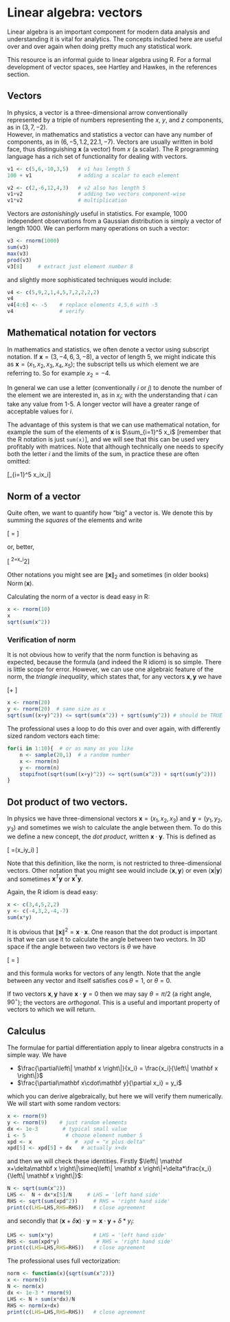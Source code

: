 # Linear algebra: vectors {#linear}
 
\newcommand{\bx}{\mathbf x}
\newcommand{\by}{\mathbf y}
\newcommand{\norm}[1]{\left\| #1 \right\|}

Linear algebra is an important component for modern data analysis and
understanding it is vital for analytics.  The concepts included here
are useful over and over again when doing pretty much any statistical
work.

This resource is an informal guide to linear algebra using R.  For a
formal development of vector spaces, see Hartley and Hawkes, in the
references section.


## Vectors

In physics, a vector is a three-dimensional arrow conventionally
represented by a triple of numbers representing the $x$, $y$, and $z$
components, as in $\left(3,7,-2\right)$.  
However, in mathematics and statistics a vector can have any number of
components, as in $\left(6,-5,1.2,22.1,-7\right)$.  Vectors are
usually written in bold face, thus distinguishing $\bx$ (a
vector) from $x$ (a scalar).  The R programming language has a rich
set of functionality for dealing with vectors.

```r
v1 <- c(5,6,-10,3,5)   # v1 has length 5
100 + v1               # adding a scalar to each element

v2 <- c(2,-6,12,4,3)   # v2 also has length 5
v1+v2                  # adding two vectors component-wise
v1*v2                  # multiplication
```

Vectors are *astonishingly* useful in statistics.  For example, 1000
independent observations from a Gaussian distribution is simply a
vector of length 1000.  We can perform many operations on such a vector:

```r
v3 <- rnorm(1000)
sum(v3)
max(v3)
prod(v3)
v3[8]     # extract just element number 8
```

and slightly more sophisticated techniques would include:

```r
v4 <- c(5,9,2,1,4,5,7,2,2,2,2)
v4
v4[4:6] <- -5    # replace elements 4,5,6 with -5
v4               # verify
```


## Mathematical notation for vectors

In mathematics and statistics, we often denote a vector using
subscript notation.  If $\bx = \left(3,-4,6,3,-8\right)$, a vector of
length 5, we might indicate this as
$\bx=\left(x_1,x_2,x_3,x_4,x_5\right)$; the subscript tells us which
element we are referring to.  So for example $x_2=-4$.

In general we can use a letter (conventionally $i$ or $j$) to denote
the number of the element we are interested in, as in $x_i$; with the
understanding that $i$ can take any value from 1-5.  A longer vector
will have a greater range of acceptable values for $i$.

The advantage of this system is that we can use mathematical notation,
for example the sum of the elements of $\bx$ is $\sum_{i=1}^5 x_i$
[remember that the R notation is just ```sum(x)```], and we will see
that this can be used very profitably with matrices.  Note that
although technically one needs to specify both the letter $i$ and the
limits of the sum, in practice these are often omitted:


\[\sum_{i=1}^5 x_i\qquad\mbox{is same thing as}\qquad\sum x_i\]

## Norm of a vector

Quite often, we want to quantify how "big" a vector is.  We denote
this by summing the *squares* of the elements and write

\[
\norm{\bx} = \sqrt{\sum x_i^2}\]

or, better,

\[
\norm{\bx}^2=\sum x_i^2\]

Other notations you might see are $\norm{\bx}_2$ and sometimes (in
older books) $\operatorname{Norm}\left(\bx\right)$.

Calculating the norm of a vector is dead easy in R:

```r
x <- rnorm(10)
x
sqrt(sum(x^2))
```

### Verification of norm

It is not obvious how to verify that the norm function is behaving as
expected, because the formula (and indeed the R idiom) is so simple.
There is little scope for error.  However, we can use one algebraic
feature of the norm, the *triangle inequality*, which states that, for
any vectors $\bx,\by$ we have

\[\norm{\bx+\by}\leq\norm{\bx}+\norm{\by}
\]

```r
x <- rnorm(20)
y <- rnorm(20)  # same size as x
sqrt(sum((x+y)^2)) <= sqrt(sum(x^2)) + sqrt(sum(y^2)) # should be TRUE
```

The professional uses a loop to do this over and over again, with
differently sized random vectors each time:


```r
for(i in 1:10){  # or as many as you like
	n <- sample(20,1)  # a random number
	x <- rnorm(n)
	y <- rnorm(n)
	stopifnot(sqrt(sum((x+y)^2)) <= sqrt(sum(x^2)) + sqrt(sum(y^2)))
}
```


## Dot product of two vectors.

In physics we have three-dimensional vectors
$\bx=\left(x_1,x_2,x_3\right)$ and $\by=\left(y_1,y_2,y_3\right)$ and
sometimes we wish to calculate the angle between them.  To do this we
define a new concept, the *dot product*, written $\bx\cdot\by$.  This
is defined as


\[
\bx\cdot\by=\sum\left(x_iy_i\right)
\]

Note that this definition, like the norm, is not restricted to
three-dimensional vectors.  Other notation that you might see would
include $\left<\bx,\by\right>$ or even
$\left<\bx|\by\right>$ and sometimes $\bx^T\by$ or
$\bx^\dagger\by$.


Again, the R idiom is dead easy:

```r
x <- c(3,4,5,2,2)
y <- c(-4,3,2,-4,-7)
sum(x*y)
```

It is obvious that $\norm{\bx}^2=\bx\cdot\bx$.  One reason that the
dot product is important is that we can use it to calculate the angle
between two vectors.  In 3D space if the angle between two vectors is
$\theta$ we have

\[
\cos\theta=\frac{\bx\cdot\by}{\sqrt{(\bx\cdot\bx)(\by\cdot\by)}}
\]



and this formula works for vectors of any length.  Note that the angle
between any vector and itself satisfies $\cos\theta=1$, or $\theta=0$.

If two vectors $\bx,\by$ have $\bx\cdot\by=0$ then we may say
$\theta=\pi/2$ (a right angle, $90^\circ$); the vectors are
*orthogonal*.  This is a useful and important property of vectors to
which we will return.


## Calculus

The formulae for partial differentiation apply to linear algebra
constructs in a simple way.  We have

* $\frac{\partial\norm{\bx}}{x_i} = \frac{x_i}{\norm{\bx}}$
* $\frac{\partial\bx\cdot\by}{\partial x_i} = y_i$

which you can derive algebraically, but here we will verify them
numerically.  We will start with some random vectors:

```r
x <- rnorm(9) 
y <- rnorm(9)    # just random elements
dx <- 1e-3        # typical small value
i <- 5             # choose element number 5
xpd <- x              #  xpd = "x plus delta"
xpd[5] <- xpd[5] + dx   # actually x+dx
```

and then we will check these identities.  Firstly
$\norm{\bx+\delta\bx}\simeq\norm{\bx}+\delta*\frac{x_i}{\norm{\bx}}$:


```r
N <- sqrt(sum(x^2))
LHS <-  N + dx*x[5]/N     # LHS = 'left hand side'
RHS <- sqrt(sum(xpd^2))     # RHS = 'right hand side'
print(c(LHS=LHS,RHS=RHS))   # close agreement
```

and secondly that
$\left(\bx+\delta\bx\right)\cdot\by\simeq\bx\cdot\by+\delta*y_i$:


```r
LHS <- sum(x*y)             # LHS = 'left hand side'
RHS <- sum(xpd*y)            # RHS = 'right hand side'
print(c(LHS=LHS,RHS=RHS))   # close agreement
```

The professional uses full vectorization:

```r
norm <- function(x){sqrt(sum(x^2))}
x <- rnorm(9)
N <- norm(x)
dx <- 1e-3 * rnorm(9)
LHS <- N + sum(x*dx)/N
RHS <- norm(x+dx)
print(c(LHS=LHS,RHS=RHS))   # close agreement
```

